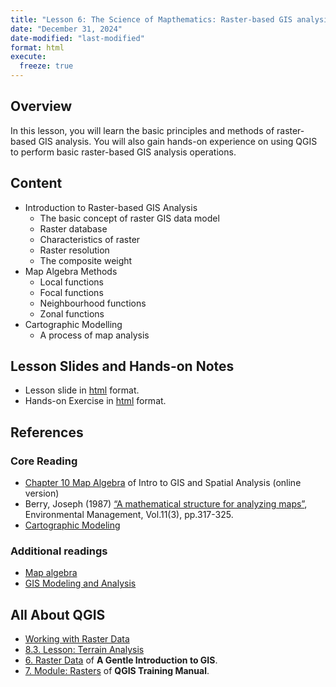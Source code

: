 ```yaml
---
title: "Lesson 6: The Science of Mapthematics: Raster-based GIS analysis methods"
date: "December 31, 2024"
date-modified: "last-modified"
format: html
execute: 
  freeze: true
---
```


## Overview

In this lesson, you will learn the basic principles and methods of raster-based GIS analysis. You will also gain hands-on experience on using QGIS to perform basic raster-based GIS analysis operations.

## Content

-   Introduction to Raster-based GIS Analysis
    -   The basic concept of raster GIS data model
    -   Raster database
    -   Characteristics of raster
    -   Raster resolution
    -   The composite weight
-   Map Algebra Methods
    -   Local functions
    -   Focal functions
    -   Neighbourhood functions
    -   Zonal functions
-   Cartographic Modelling
    -   A process of map analysis

## Lesson Slides and Hands-on Notes

-   Lesson slide in [html](../lesson/Lesson06/Lesson06.html) format.
-   Hands-on Exercise in [html](https://gis4urbplan.netlify.app/hands-on_ex06) format.

## References

### Core Reading

-   [Chapter 10 Map Algebra](https://mgimond.github.io/Spatial/chp10_0.html) of Intro to GIS and Spatial Analysis (online version)
-   Berry, Joseph (1987) ["A mathematical structure for analyzing maps"](https://link-springer-com.libproxy.smu.edu.sg/content/pdf/10.1007%2FBF01867159.pdf), Environmental Management, Vol.11(3), pp.317-325.
-   [Cartographic Modeling](http://www.wiley.com/legacy/wileychi/gis/Volume1/BB1v1_ch23.pdf)

### Additional readings

-   [Map algebra](http://en.wikipedia.org/wiki/Map_algebra)
-   [GIS Modeling and Analysis](http://www.innovativegis.com/basis/papers/other/asprschapter/)

## All About QGIS

-   [Working with Raster Data](https://docs.qgis.org/3.4/en/docs/user_manual/working_with_raster/index.html)
-   [8.3. Lesson: Terrain Analysis](https://docs.qgis.org/3.4/en/docs/training_manual/rasters/terrain_analysis.html)
-   [6. Raster Data](https://docs.qgis.org/3.16/en/docs/gentle_gis_introduction/raster_data.html) of **A Gentle Introduction to GIS**.
-   [7. Module: Rasters](https://docs.qgis.org/3.16/en/docs/training_manual/rasters/index.html) of **QGIS Training Manual**.

